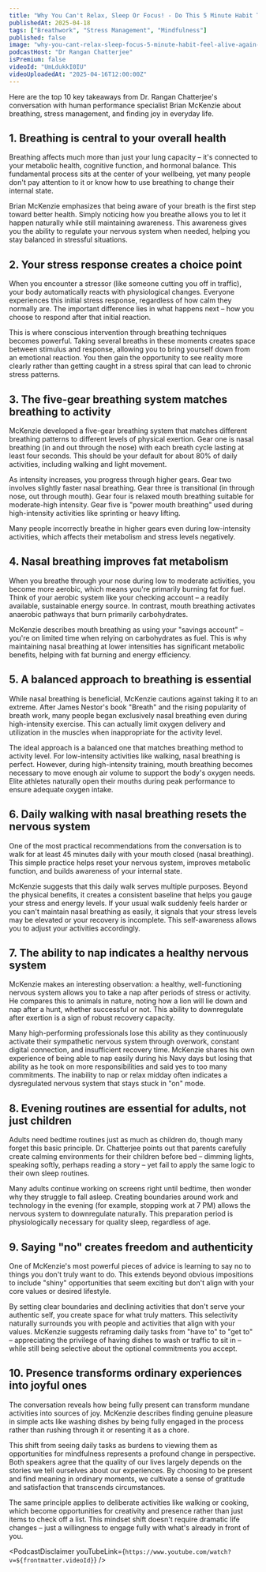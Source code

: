 ```yaml
---
title: "Why You Can't Relax, Sleep Or Focus! - Do This 5 Minute Habit To Feel ALIVE Again | Brian Mckenzie"
publishedAt: 2025-04-18
tags: ["Breathwork", "Stress Management", "Mindfulness"]
published: false
image: "why-you-cant-relax-sleep-focus-5-minute-habit-feel-alive-again-brian-mckenzie.jpg"
podcastHost: "Dr Rangan Chatterjee"
isPremium: false
videoId: "UmLdukkI0IU"
videoUploadedAt: "2025-04-16T12:00:00Z"
---
```



<PodcastSummaryPageLayout frontmatter={frontmatter}>
Here are the top 10 key takeaways from Dr. Rangan Chatterjee's conversation with human performance specialist Brian McKenzie about breathing, stress management, and finding joy in everyday life.

## 1. Breathing is central to your overall health

Breathing affects much more than just your lung capacity – it's connected to your metabolic health, cognitive function, and hormonal balance. This fundamental process sits at the center of your wellbeing, yet many people don't pay attention to it or know how to use breathing to change their internal state.

Brian McKenzie emphasizes that being aware of your breath is the first step toward better health. Simply noticing how you breathe allows you to let it happen naturally while still maintaining awareness. This awareness gives you the ability to regulate your nervous system when needed, helping you stay balanced in stressful situations.

## 2. Your stress response creates a choice point

When you encounter a stressor (like someone cutting you off in traffic), your body automatically reacts with physiological changes. Everyone experiences this initial stress response, regardless of how calm they normally are. The important difference lies in what happens next – how you choose to respond after that initial reaction.

This is where conscious intervention through breathing techniques becomes powerful. Taking several breaths in these moments creates space between stimulus and response, allowing you to bring yourself down from an emotional reaction. You then gain the opportunity to see reality more clearly rather than getting caught in a stress spiral that can lead to chronic stress patterns.

## 3. The five-gear breathing system matches breathing to activity

McKenzie developed a five-gear breathing system that matches different breathing patterns to different levels of physical exertion. Gear one is nasal breathing (in and out through the nose) with each breath cycle lasting at least four seconds. This should be your default for about 80% of daily activities, including walking and light movement.

As intensity increases, you progress through higher gears. Gear two involves slightly faster nasal breathing. Gear three is transitional (in through nose, out through mouth). Gear four is relaxed mouth breathing suitable for moderate-high intensity. Gear five is "power mouth breathing" used during high-intensity activities like sprinting or heavy lifting.

Many people incorrectly breathe in higher gears even during low-intensity activities, which affects their metabolism and stress levels negatively.

## 4. Nasal breathing improves fat metabolism

When you breathe through your nose during low to moderate activities, you become more aerobic, which means you're primarily burning fat for fuel. Think of your aerobic system like your checking account – a readily available, sustainable energy source. In contrast, mouth breathing activates anaerobic pathways that burn primarily carbohydrates.

McKenzie describes mouth breathing as using your "savings account" – you're on limited time when relying on carbohydrates as fuel. This is why maintaining nasal breathing at lower intensities has significant metabolic benefits, helping with fat burning and energy efficiency.

## 5. A balanced approach to breathing is essential

While nasal breathing is beneficial, McKenzie cautions against taking it to an extreme. After James Nestor's book "Breath" and the rising popularity of breath work, many people began exclusively nasal breathing even during high-intensity exercise. This can actually limit oxygen delivery and utilization in the muscles when inappropriate for the activity level.

The ideal approach is a balanced one that matches breathing method to activity level. For low-intensity activities like walking, nasal breathing is perfect. However, during high-intensity training, mouth breathing becomes necessary to move enough air volume to support the body's oxygen needs. Elite athletes naturally open their mouths during peak performance to ensure adequate oxygen intake.

## 6. Daily walking with nasal breathing resets the nervous system

One of the most practical recommendations from the conversation is to walk for at least 45 minutes daily with your mouth closed (nasal breathing). This simple practice helps reset your nervous system, improves metabolic function, and builds awareness of your internal state.

McKenzie suggests that this daily walk serves multiple purposes. Beyond the physical benefits, it creates a consistent baseline that helps you gauge your stress and energy levels. If your usual walk suddenly feels harder or you can't maintain nasal breathing as easily, it signals that your stress levels may be elevated or your recovery is incomplete. This self-awareness allows you to adjust your activities accordingly.

## 7. The ability to nap indicates a healthy nervous system

McKenzie makes an interesting observation: a healthy, well-functioning nervous system allows you to take a nap after periods of stress or activity. He compares this to animals in nature, noting how a lion will lie down and nap after a hunt, whether successful or not. This ability to downregulate after exertion is a sign of robust recovery capacity.

Many high-performing professionals lose this ability as they continuously activate their sympathetic nervous system through overwork, constant digital connection, and insufficient recovery time. McKenzie shares his own experience of being able to nap easily during his Navy days but losing that ability as he took on more responsibilities and said yes to too many commitments. The inability to nap or relax midday often indicates a dysregulated nervous system that stays stuck in "on" mode.

## 8. Evening routines are essential for adults, not just children

Adults need bedtime routines just as much as children do, though many forget this basic principle. Dr. Chatterjee points out that parents carefully create calming environments for their children before bed – dimming lights, speaking softly, perhaps reading a story – yet fail to apply the same logic to their own sleep routines.

Many adults continue working on screens right until bedtime, then wonder why they struggle to fall asleep. Creating boundaries around work and technology in the evening (for example, stopping work at 7 PM) allows the nervous system to downregulate naturally. This preparation period is physiologically necessary for quality sleep, regardless of age.

## 9. Saying "no" creates freedom and authenticity

One of McKenzie's most powerful pieces of advice is learning to say no to things you don't truly want to do. This extends beyond obvious impositions to include "shiny" opportunities that seem exciting but don't align with your core values or desired lifestyle.

By setting clear boundaries and declining activities that don't serve your authentic self, you create space for what truly matters. This selectivity naturally surrounds you with people and activities that align with your values. McKenzie suggests reframing daily tasks from "have to" to "get to" – appreciating the privilege of having dishes to wash or traffic to sit in – while still being selective about the optional commitments you accept.

## 10. Presence transforms ordinary experiences into joyful ones

The conversation reveals how being fully present can transform mundane activities into sources of joy. McKenzie describes finding genuine pleasure in simple acts like washing dishes by being fully engaged in the process rather than rushing through it or resenting it as a chore.

This shift from seeing daily tasks as burdens to viewing them as opportunities for mindfulness represents a profound change in perspective. Both speakers agree that the quality of our lives largely depends on the stories we tell ourselves about our experiences. By choosing to be present and find meaning in ordinary moments, we cultivate a sense of gratitude and satisfaction that transcends circumstances.

The same principle applies to deliberate activities like walking or cooking, which become opportunities for creativity and presence rather than just items to check off a list. This mindset shift doesn't require dramatic life changes – just a willingness to engage fully with what's already in front of you.

<PodcastDisclaimer
  youTubeLink={`https://www.youtube.com/watch?v=${frontmatter.videoId}`}
/>

</PodcastSummaryPageLayout>
